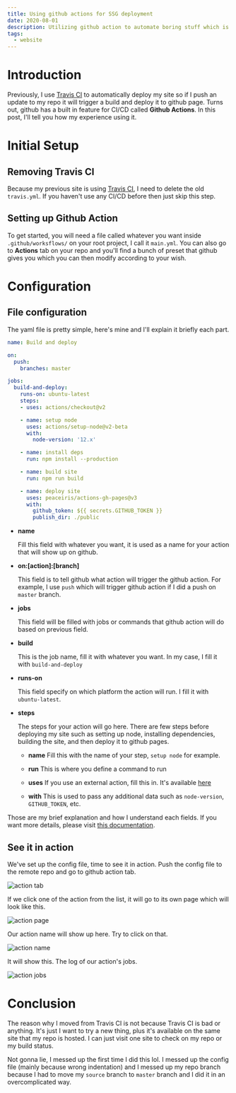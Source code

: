 ```yaml
---
title: Using github actions for SSG deployment
date: 2020-08-01
description: Utilizing github action to automate boring stuff which is building and deploying SSG manually
tags:
  - website
---
```


# Introduction
Previously, I use [Travis CI](https://travis-ci.org) to automatically deploy my site so if I push an update to my repo it will trigger a build and deploy it to github page. Turns out, github has a built in feature for CI/CD called **Github Actions**. In this post, I'll tell you how my experience using it.

# Initial Setup
## Removing Travis CI
Because my previous site is using [Travis CI](https://travis-ci.org), I need to delete the old `travis.yml`. If you haven't use any CI/CD before then just skip this step.

## Setting up Github Action
To get started, you will need a file called whatever you want inside `.github/worksflows/` on your root project, I call it `main.yml`. You can also go to **Actions** tab on your repo and you'll find a bunch of preset that github gives you which you can then modify according to your wish.

# Configuration
## File configuration
The yaml file is pretty simple, here's mine and I'll explain it briefly each part.

```yaml
name: Build and deploy

on:
  push:
    branches: master

jobs:
  build-and-deploy:
    runs-on: ubuntu-latest
    steps:
    - uses: actions/checkout@v2

    - name: setup node
      uses: actions/setup-node@v2-beta
      with:
        node-version: '12.x'

    - name: install deps
      run: npm install --production

    - name: build site
      run: npm run build

    - name: deploy site
      uses: peaceiris/actions-gh-pages@v3
      with:
        github_token: ${{ secrets.GITHUB_TOKEN }}
        publish_dir: ./public
```

- **name**

    Fill this field with whatever you want, it is used as a name for your action that will show up on github.


- **on:[action]:[branch]**

    This field is to tell github what action will trigger the github action. For example, I use `push` which will trigger github action if I did a push on `master` branch.


- **jobs**

    This field will be filled with jobs or commands that github action will do based on previous field.


- **build**

    This is the job name, fill it with whatever you want. In my case, I fill it with `build-and-deploy`


- **runs-on**

    This field specify on which platform the action will run. I fill it with `ubuntu-latest`.


- **steps**

    The steps for your action will go here. There are few steps before deploying my site such as setting up node, installing dependencies, building the site, and then deploy it to github pages.

    - **name**
        Fill this with the name of your step, `setup node` for example.

    - **run**
        This is where you define a command to run

    - **uses**
        If you use an external action, fill this in. It's available [here](https://github.com/marketplace?type=actions)

    - **with**
        This is used to pass any additional data such as `node-version`, `GITHUB_TOKEN`, etc.


Those are my brief explanation and how I understand each fields. If you want more details, please visit [this documentation](https://docs.github.com/en/actions/configuring-and-managing-workflows/configuring-a-workflow).

## See it in action
We've set up the config file, time to see it in action. Push the config file to the remote repo and go to github action tab.

![action tab](/assets/posts/github-actions/1.png)

If we click one of the action from the list, it will go to its own page which will look like this.

![action page](/assets/posts/github-actions/3.png)

Our action name will show up here. Try to click on that.

![action name](/assets/posts/github-actions/4.png)

It will show this. The log of our action's jobs.

![action jobs](/assets/posts/github-actions/5.png)

# Conclusion
The reason why I moved from Travis CI is not because Travis CI is bad or anything. It's just I want to try a new thing, plus it's available on the same site that my repo is hosted. I can just visit one site to check on my repo or my build status.

Not gonna lie, I messed up the first time I did this lol. I messed up the config file (mainly because wrong indentation) and I messed up my repo branch because I had to move my `source` branch to `master` branch and I did it in an overcomplicated way.

